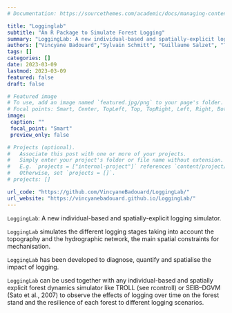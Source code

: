 ```yaml
---
# Documentation: https://sourcethemes.com/academic/docs/managing-content/

title: "Logginglab"
subtitle: "An R Package to Simulate Forest Logging"
summary: "LoggingLab: A new individual-based and spatially-explicit logging simulator."
authors: ["Vincyane Badouard","Sylvain Schmitt", "Guillaume Salzet", "Thomas Gacquiere", "Geraldine Derroire"]
tags: []
categories: []
date: 2023-03-09
lastmod: 2023-03-09
featured: false
draft: false

# Featured image
# To use, add an image named `featured.jpg/png` to your page's folder.
# Focal points: Smart, Center, TopLeft, Top, TopRight, Left, Right, BottomLeft, Bottom, BottomRight.
image:
 caption: ""
 focal_point: "Smart"
 preview_only: false

# Projects (optional).
#   Associate this post with one or more of your projects.
#   Simply enter your project's folder or file name without extension.
#   E.g. `projects = ["internal-project"]` references `content/project/deep-learning/index.md`.
#   Otherwise, set `projects = []`.
# projects: []

url_code: "https://github.com/VincyaneBadouard/LoggingLab/"
url_website: "https://vincyanebadouard.github.io/LoggingLab/"
---
```


`LoggingLab`: A new individual-based and spatially-explicit logging simulator. 

`LoggingLab` simulates the different logging stages taking into account the topography and the hydrographic network, the main spatial constraints for mechanisation.

`LoggingLab` has been developed to diagnose, quantify and spatialise the impact of logging. 

`LoggingLab` can be used together with any individual-based and spatially explicit forest dynamics simulator like TROLL (see rcontroll) or SEIB–DGVM (Sato et al., 2007) to observe the effects of logging over time on the forest stand and the resilience of each forest to different logging scenarios.
